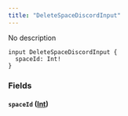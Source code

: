 ```yaml
---
title: "DeleteSpaceDiscordInput"
---
```


No description

```
input DeleteSpaceDiscordInput {
  spaceId: Int!
}

```

### Fields[](#fields "Direct link to heading")

#### `spaceId` ([Int](/developer/graphql-api/references/scalars/int))[](#spaceid-int "Direct link to heading")